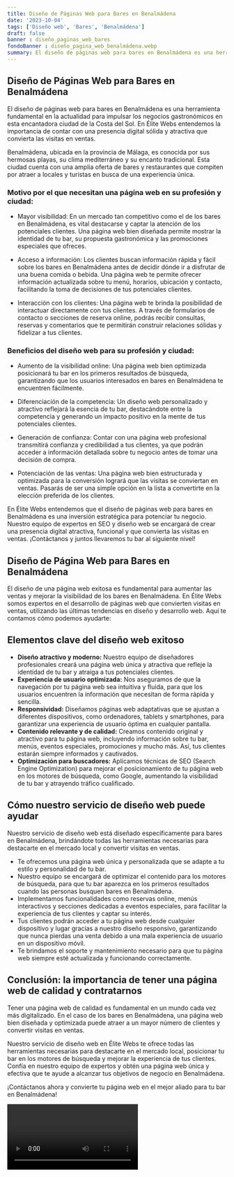 ```yaml
---
title: Diseño de Páginas Web para Bares en Benalmádena
date: '2023-10-04'
tags: ['Diseño web', 'Bares', 'Benalmádena']
draft: false
banner : diseño_paginas_web_bares
fondoBanner : diseño_pagina_web_benalmádena.webp
summary: El diseño de páginas web para bares en Benalmádena es una herramienta fundamental en la actualidad para impulsar los negocios gastronómicos en esta encantadora ciudad de la Costa del Sol. En Élite Webs entendemos la importancia de contar con una presencia digital sólida y atractiva que convierta las visitas en ventas.
---
```


## Diseño de Páginas Web para Bares en Benalmádena

El diseño de páginas web para bares en Benalmádena es una herramienta fundamental en la actualidad para impulsar los negocios gastronómicos en esta encantadora ciudad de la Costa del Sol. En Élite Webs entendemos la importancia de contar con una presencia digital sólida y atractiva que convierta las visitas en ventas.

Benalmádena, ubicada en la provincia de Málaga, es conocida por sus hermosas playas, su clima mediterráneo y su encanto tradicional. Esta ciudad cuenta con una amplia oferta de bares y restaurantes que compiten por atraer a locales y turistas en busca de una experiencia única.

### Motivo por el que necesitan una página web en su profesión y ciudad:

- Mayor visibilidad: En un mercado tan competitivo como el de los bares en Benalmádena, es vital destacarse y captar la atención de los potenciales clientes. Una página web bien diseñada permite mostrar la identidad de tu bar, su propuesta gastronómica y las promociones especiales que ofreces.

- Acceso a información: Los clientes buscan información rápida y fácil sobre los bares en Benalmádena antes de decidir dónde ir a disfrutar de una buena comida o bebida. Una página web te permite ofrecer información actualizada sobre tu menú, horarios, ubicación y contacto, facilitando la toma de decisiones de tus potenciales clientes.

- Interacción con los clientes: Una página web te brinda la posibilidad de interactuar directamente con tus clientes. A través de formularios de contacto o secciones de reserva online, podrás recibir consultas, reservas y comentarios que te permitirán construir relaciones sólidas y fidelizar a tus clientes.

### Beneficios del diseño web para su profesión y ciudad:

- Aumento de la visibilidad online: Una página web bien optimizada posicionará tu bar en los primeros resultados de búsqueda, garantizando que los usuarios interesados en bares en Benalmádena te encuentren fácilmente.

- Diferenciación de la competencia: Un diseño web personalizado y atractivo reflejará la esencia de tu bar, destacándote entre la competencia y generando un impacto positivo en la mente de tus potenciales clientes.

- Generación de confianza: Contar con una página web profesional transmitirá confianza y credibilidad a tus clientes, ya que podrán acceder a información detallada sobre tu negocio antes de tomar una decisión de compra.

- Potenciación de las ventas: Una página web bien estructurada y optimizada para la conversión logrará que las visitas se conviertan en ventas. Pasarás de ser una simple opción en la lista a convertirte en la elección preferida de los clientes.

En Élite Webs entendemos que el diseño de páginas web para bares en Benalmádena es una inversión estratégica para potenciar tu negocio. Nuestro equipo de expertos en SEO y diseño web se encargará de crear una presencia digital atractiva, funcional y que convierta las visitas en ventas. ¡Contáctanos y juntos llevaremos tu bar al siguiente nivel!

<GifSeo />

<Cta />

## Diseño de Página Web para Bares en Benalmádena

El diseño de una página web exitosa es fundamental para aumentar las ventas y mejorar la visibilidad de los bares en Benalmádena. En Élite Webs somos expertos en el desarrollo de páginas web que convierten visitas en ventas, utilizando las últimas tendencias en diseño y desarrollo web. Aquí te contamos cómo podemos ayudarte:

## Elementos clave del diseño web exitoso

- **Diseño atractivo y moderno:** Nuestro equipo de diseñadores profesionales creará una página web única y atractiva que refleje la identidad de tu bar y atraiga a tus potenciales clientes.
- **Experiencia de usuario optimizada:** Nos aseguramos de que la navegación por tu página web sea intuitiva y fluida, para que los usuarios encuentren la información que necesitan de forma rápida y sencilla.
- **Responsividad:** Diseñamos páginas web adaptativas que se ajustan a diferentes dispositivos, como ordenadores, tablets y smartphones, para garantizar una experiencia de usuario óptima en cualquier pantalla.
- **Contenido relevante y de calidad:** Creamos contenido original y atractivo para tu página web, incluyendo información sobre tu bar, menús, eventos especiales, promociones y mucho más. Así, tus clientes estarán siempre informados y cautivados.
- **Optimización para buscadores:** Aplicamos técnicas de SEO (Search Engine Optimization) para mejorar el posicionamiento de tu página web en los motores de búsqueda, como Google, aumentando la visibilidad de tu bar y atrayendo tráfico cualificado.

## Cómo nuestro servicio de diseño web puede ayudar

Nuestro servicio de diseño web está diseñado específicamente para bares en Benalmádena, brindándote todas las herramientas necesarias para destacarte en el mercado local y convertir visitas en ventas. 

- Te ofrecemos una página web única y personalizada que se adapte a tu estilo y personalidad de tu bar.
- Nuestro equipo se encargará de optimizar el contenido para los motores de búsqueda, para que tu bar aparezca en los primeros resultados cuando las personas busquen bares en Benalmádena. 
- Implementamos funcionalidades como reservas online, menús interactivos y secciones dedicadas a eventos especiales, para facilitar la experiencia de tus clientes y captar su interés.
- Tus clientes podrán acceder a tu página web desde cualquier dispositivo y lugar gracias a nuestro diseño responsivo, garantizando que nunca pierdas una venta debido a una mala experiencia de usuario en un dispositivo móvil.
- Te brindamos el soporte y mantenimiento necesario para que tu página web siempre esté actualizada y funcionando correctamente.

## Conclusión: la importancia de tener una página web de calidad y contratarnos

Tener una página web de calidad es fundamental en un mundo cada vez más digitalizado. En el caso de los bares en Benalmádena, una página web bien diseñada y optimizada puede atraer a un mayor número de clientes y convertir visitas en ventas. 

Nuestro servicio de diseño web en Élite Webs te ofrece todas las herramientas necesarias para destacarte en el mercado local, posicionar tu bar en los motores de búsqueda y mejorar la experiencia de tus clientes. Confía en nuestro equipo de expertos y obtén una página web única y efectiva que te ayude a alcanzar tus objetivos de negocio en Benalmádena.

¡Contáctanos ahora y convierte tu página web en el mejor aliado para tu bar en Benalmádena!

<Video />

<CtaBot job='Bares' city='Benalmádena'/>

<Gmaps query='Benalmádena+españa+maps' />
